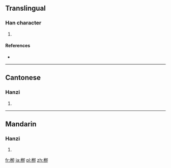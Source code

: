 ==Translingual==

===Han character===
{{Han char|rn=75|rad=木|as=05|sn=9|four=|canj=DNIL,XDNIL|ids=⿲木夕卩}}

# {{defn|Han|sort=木05}}

====References====
* {{Han ref|kx=0521.121|dkj=14684|hdz=21187.040|uh=6801|ud=26625}}

----

==Cantonese==

===Hanzi===
{{yue-hanzi|jyut=[[lau5]]|y=lau5}}

# {{defn|lang=yue|sort=木05}}

----

==Mandarin==

===Hanzi===
{{cmn-hanzi|pin=[[liǔ]] ([[liu3]])|wg=liu<sup>3</sup>}}

# {{defn|lang=cmn|sort=木05}}

[[fr:栁]]
[[ja:栁]]
[[pl:栁]]
[[zh:栁]]